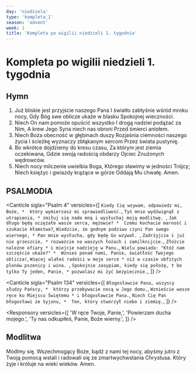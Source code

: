 ```yaml
---
day: 'niedziela'
type: 'kompleta_1'
season: 'advent'
week: 1
title: 'Kompleta po wigilii niedzieli 1. tygodnia'
---
```


# Kompleta po wigilii niedzieli 1. tygodnia

<OpeningVersicle />

<ExaminationOfConscience />

## Hymn

1. Już bliskie jest przyjście naszego Pana
   I światło zabłyśnie wśród mroku nocy,
   Gdy Bóg swe oblicze ukaże w blasku
   Spokojnej wieczności.
2. Niech On nam pomoże opuścić wszystko
   I drogą nadziei podążać za Nim,
   A krew Jego Syna niech nas obroni
   Przed śmierci aniołem.
3. Niech Boża obecność w głębinach duszy
   Rozjaśnia ciemności naszego życia
   I ścieżkę wyznaczy zbłąkanym sercom
   Przez świata pustynię.
4. Bo wkrótce dojdziemy do kresu czasu,
   Za którym jest ziemia oczekiwana,
   Gdzie swoją radością obdarzy Ojciec
   Znużonych wędrowców.
5. Niech nocy milczenie uwielbia Boga,
   Którego sławimy w jedności Trójcy;
   Niech księżyc i gwiazdy krążące w górze
   Oddają Mu chwałę. Amen.

## PSALMODIA

<Canticle
  sigla="Psalm 4"
  versicles={[
    `Kiedy Cię wzywam, odpowiedz mi, Boże, * 
który wymierzasz mi sprawiedliwość.`,
    `Tyś mnie wydźwignął z utrapienia, *
zmiłuj się nade mną i wysłuchaj moją modlitwę. `,
    `Jak długo będą ociężałe wasze serca, mężowie? * 
Czemu kochacie marność i szukacie kłamstwa?`,
    `Wiedzcie, że godnym podziwu czyni Pan swego wiernego, *
Pan mnie wysłucha, gdy będę Go wzywał. `,
    `Zadrżyjcie i już nie grzeszcie, *
rozważcie na waszych łożach i zamilknijcie.`,
    `Złóżcie należne ofiary *
i miejcie nadzieję w Panu.`,
    `Wielu powiada: "Któż nam szczęście ukaże?" * 
Wznieś ponad nami, Panie, światłość Twojego oblicza!`,
    `Więcej wlałeś radości w moje serce *
niż w czasie obfitych plonów pszenicy i wina. `,
    `Spokojnie zasypiam, kiedy się położę, †
bo tylko Ty jeden, Panie, *
pozwalasz mi żyć bezpiecznie.`,
  ]}
/>

<Canticle
  sigla="Psalm 134"
  versicles={[
    `Błogosławcie Pana, wszyscy słudzy Pańscy, * 
którzy przebywacie nocą w Jego domu.`,
    `Wznieście wasze ręce ku Miejscu Świętemu *
i błogosławcie Pana.`,
    `Niech Cię Pan błogosławi ze Syjonu, * 
Ten, który stworzył niebo i ziemię.`,
  ]}
/>

<Passage
  sigla="Pwt 6, 4-7"
  passage="Słuchaj, Izraelu: Pan jest naszym Bogiem – Pan jedyny. Będziesz miłował twojego Pana Boga z całego twego serca, z całej duszy swojej, ze wszystkich sił swoich. Niech pozostaną w twym sercu te słowa, które ja ci dziś nakazuję. Wpoisz je twoim synom, będziesz o nich mówił przebywając w domu, w czasie podróży, kładąc się spać i wstając ze snu."
/>

<Responsory
  versicles={[
    'W ręce Twoje, Panie,',
    'Powierzam ducha mojego.',
    'Ty nas odkupiłeś, Panie, Boże wierny.',
  ]}
/>

<NuncDimittis variant={1} />

## Modlitwa

Módlmy się. Wszechmogący Boże, bądź z nami tej nocy, abyśmy jutro z Twoją pomocą wstali i radowali się ze zmartwychwstania Chrystusa. Który żyje i króluje na wieki wieków. Amen.

<ComplineBlessingAndConcludingVersicle variant={1} />
